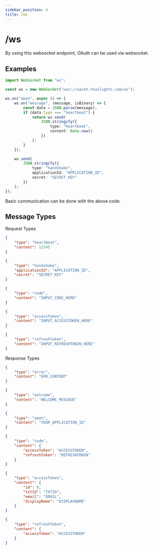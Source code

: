 ```yaml
---
sidebar_position: 4
title: /ws
---
```


# /ws

By using this websocket endpoint, OAuth can be used via websocket.

## Examples

```ts
import WebSocket from "ws";

const ws = new WebSocket("wss://oauth.thunlights.com/ws");

ws.on("open", async () => {
	ws.on("message", (message, isBinary) => {
		const data = JSON.parse(message);
		if (data.type === "heartbeat") {
			return ws.send(
				JSON.stringify({
					type: "heartbeat",
					content: Date.now()
				})
			);
		}
	});

	ws.send(
		JSON.stringify({
			type: "handshake",
			applicationId: "APPLICATION_ID",
			secret: "SECRET_KEY"
		})
	);
});
```

Basic communication can be done with the above code.

## Message Types

Request Types

```json
{
	"type": "heartbeat",
	"content": 12345
}
```

```json
{
	"type": "handshake",
	"applicationId": "APPLICATION_ID",
	"secret": "SECRET_KEY"
}
```

```json
{
	"type": "code",
	"content": "INPUT_CODE_HERE"
}
```

```json
{
	"type": "accessToken",
	"content": "INPUT_ACCESSTOKEN_HERE"
}
```

```json
{
	"type": "refreshToken",
	"content": "INPUT_REFRESHTOKEN_HERE"
}
```

Response Types

```json
{
	"type": "error",
	"content": "ERR_CONTENT"
}
```

```json
{
	"type": "welcome",
	"content": "WELCOME_MESSAGE"
}
```

```json
{
	"type": "open",
	"content": "YOUR_APPLICATION_ID"
}
```

```json
{
	"type": "code",
	"content": {
		"accessToken": "ACCESSTOKEN",
		"refreshToken": "REFRESHTOKEN"
	}
}
```

```json
{
	"type": "accessToken",
	"content": {
		"id": 0,
		"txtId": "TXTID",
		"email": "EMAIL",
		"displayName": "DISPLAYNAME"
	}
}
```

```json
{
	"type": "refreshToken",
	"content": {
		"accessToken": "ACCESSTOKEN"
	}
}
```
